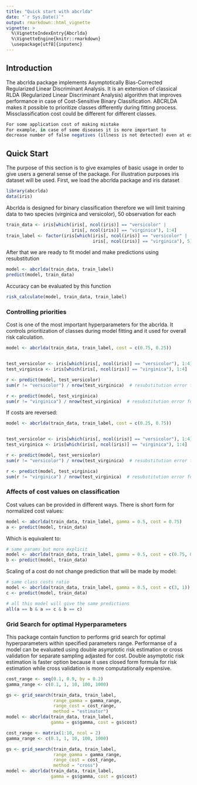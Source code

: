 ```yaml
---
title: "Quick start with abcrlda"
date: "`r Sys.Date()`"
output: rmarkdown::html_vignette
vignette: >
  %\VignetteIndexEntry{Abcrlda}
  %\VignetteEngine{knitr::rmarkdown}
  \usepackage[utf8]{inputenc}
---
```


## Introduction 

The abcrlda package implements Asymptotically Bias-Corrected Regularized Linear Discriminant Analysis.
It is an extension of classical RLDA (Regularized Linear Discriminant Analysis) algorithm 
that improves performance in case of Cost-Sensitive Binary Classification.
ABCRLDA makes it possible to prioritize classes differently during fitting process.
Missclassification cost could be different for different classes.


```r
For some application cost of making mistake
For example, in case of some diseases it is more important to
decrease number of false negatives (illness is not detected) even at expence 
```

## Quick Start
The purpose of this section is to give examples of basic usage in order to give users a general sense of the package.
For illustration purposes iris dataset will be used.
First, we load the abcrlda package and iris dataset

```r
library(abcrlda)
data(iris)
```

Abcrlda is designed for binary classification therefore we will limit training data to two species (virginica and versicolor), 50 observation for each

```r
train_data <- iris[which(iris[, ncol(iris)] == "versicolor" |
                         iris[, ncol(iris)] == "virginica"), 1:4]
train_label <- factor(iris[which(iris[, ncol(iris)] == "versicolor" |
                                 iris[, ncol(iris)] == "virginica"), 5])
```

After that we are ready to fit model and make predictions using resubstitution
```r
model <- abcrlda(train_data, train_label)
predict(model, train_data)
```

Accuracy can be evaluated by this function
```r
risk_calculate(model, train_data, train_label)
```
### Controlling priorities

Cost is one of the most important hyperparameters for the abcrlda. 
It controls prioritization of classes during model fitting and 
it used for overall risk calculation.



```r
model <- abcrlda(train_data, train_label, cost = c(0.75, 0.25))


test_versicolor <- iris[which(iris[, ncol(iris)] == "versicolor"), 1:4]
test_virginica <- iris[which(iris[, ncol(iris)] == "virginica"), 1:4]

r <- predict(model, test_versicolor)
sum(r != "versicolor") / nrow(test_virginica)  # resubstitution error for first class

r <- predict(model, test_virginica)
sum(r != "virginica") / nrow(test_virginica)  # resubstitution error for second class

```

If costs are reversed:

```r
model <- abcrlda(train_data, train_label, cost = c(0.25, 0.75))


test_versicolor <- iris[which(iris[, ncol(iris)] == "versicolor"), 1:4]
test_virginica <- iris[which(iris[, ncol(iris)] == "virginica"), 1:4]

r <- predict(model, test_versicolor)
sum(r != "versicolor") / nrow(test_virginica)  # resubstitution error for first class

r <- predict(model, test_virginica)
sum(r != "virginica") / nrow(test_virginica)  # resubstitution error for second class
```


### Affects of cost values on classification

Cost values can be provided in different ways.
There is short form for normalized cost values:

```r
model <- abcrlda(train_data, train_label, gamma = 0.5, cost = 0.75)
a <- predict(model, train_data)
```

Which is equivalent to:

```r
# same params but more explicit
model <- abcrlda(train_data, train_label, gamma = 0.5, cost = c(0.75, 0.25))
b <- predict(model, train_data)
```

Scaling of a cost do not change prediction that will be made by model: 

```r
# same class costs ratio
model <- abcrlda(train_data, train_label, gamma = 0.5, cost = c(3, 1))
c <- predict(model, train_data)

# all this model will give the same predictions
all(a == b & a == c & b == c)
```

### Grid Search for optimal Hyperparameters

This package contain function to performs grid search for optimal hyperparameters 
within specified parameters range. 
Performanse of a model can be evaluated using double asymptotic risk estimation or cross validation for separate sampling adjasted for cost.
Double asymptotic risk estimation is faster option because it uses closed form formula for risk estimation
while cross validation is more computationally expensive.

```r
cost_range <- seq(0.1, 0.9, by = 0.2)
gamma_range <- c(0.1, 1, 10, 100, 1000)

gs <- grid_search(train_data, train_label,
                  range_gamma = gamma_range,
                  range_cost = cost_range,
                  method = "estimator")
model <- abcrlda(train_data, train_label,
                 gamma = gs$gamma, cost = gs$cost)

```

```r
cost_range <- matrix(1:10, ncol = 2)
gamma_range <- c(0.1, 1, 10, 100, 1000)

gs <- grid_search(train_data, train_label,
                  range_gamma = gamma_range,
                  range_cost = cost_range,
                  method = "cross")
model <- abcrlda(train_data, train_label,
                 gamma = gs$gamma, cost = gs$cost)
```
